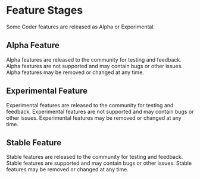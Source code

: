 # Feature Stages

Some Coder features are released as Alpha or Experimental.

## Alpha Feature

Alpha features are released to the community for testing and feedback. Alpha features are not supported and may contain bugs or other issues. Alpha features may be removed or changed at any time.

## Experimental Feature

Experimental features are released to the community for testing and feedback. Experimental features are not supported and may contain bugs or other issues. Experimental features may be removed or changed at any time.

## Stable Feature

Stable features are released to the community for testing and feedback. Stable features are supported and may contain bugs or other issues. Stable features may be removed or changed at any time.

<div className="wb-p-3xl wb-mt-3xl" />